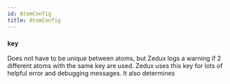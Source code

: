 ```yaml
---
id: AtomConfig
title: AtomConfig
---
```


### `key`

Does not have to be unique between atoms, but Zedux logs a warning if 2 different atoms with the same key are used. Zedux uses this key for lots of helpful error and debugging messages. It also determines